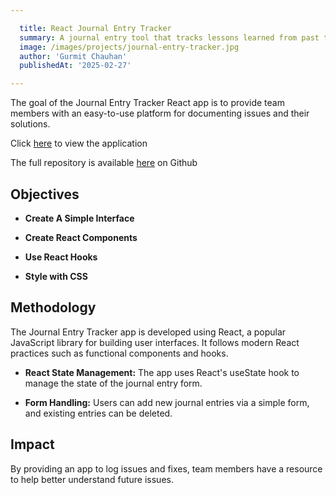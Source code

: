 ```yaml
---

  title: React Journal Entry Tracker
  summary: A journal entry tool that tracks lessons learned from past technical issues.
  image: /images/projects/journal-entry-tracker.jpg
  author: 'Gurmit Chauhan'
  publishedAt: '2025-02-27'

---
```


The goal of the Journal Entry Tracker React app is to provide team members with an easy-to-use 
platform for documenting issues and their solutions.

Click [here](https://gurmit-journal-entry.vercel.app/) to view the application

The full repository is available [here](https://github.com/gurmitc/journal-entry) on Github

## Objectives

- **Create A Simple Interface**

- **Create React Components**

- **Use React Hooks**

- **Style with CSS**

## Methodology

The Journal Entry Tracker app is developed using React, a popular JavaScript library for building user interfaces. It follows
modern React practices such as functional components and hooks.

- **React State Management:** The app uses React's useState hook to manage the state of the journal entry form.

- **Form Handling:** Users can add new journal entries via a simple form, and existing entries can be deleted.

## Impact

By providing an app to log issues and fixes, team members have a resource to help better understand future issues.